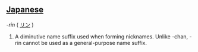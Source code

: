 ==[[Japanese]]==
''-rin'' ( [[リン]] )
#A diminutive name suffix used when forming nicknames.  Unlike -chan, -rin cannot be used as a general-purpose name suffix.